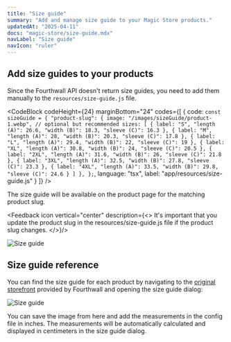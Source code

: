 ```yaml
---
title: "Size guide"
summary: "Add and manage size guide to your Magic Store products."
updatedAt: "2025-04-11"
docs: "magic-store/size-guide.mdx"
navLabel: "Size guide"
navIcon: "ruler"
---
```


## Add size guides to your products

Since the Fourthwall API doesn't return size guides, you need to add them manually to the `resources/size-guide.js` file.

<CodeBlock
    codeHeight={24}
    marginBottom="24"
    codes={[
  {
    code:
`const sizeGuide = {
    "product-slug": {
      image: "/images/sizeGuide/product-1.webp", // optional but recommended
      sizes: [
        {
          label: "S",
          "length (A)": 26.6,
          "width (B)": 18.3,
          "sleeve (C)": 16.3
        },
        {
          label: "M",
          "length (A)": 28,
          "width (B)": 20.3,
          "sleeve (C)": 17.8
        },
        {
          label: "L",
          "length (A)": 29.4,
          "width (B)": 22,
          "sleeve (C)": 19
        },
        {
          label: "XL",
          "length (A)": 30.8,
          "width (B)": 24,
          "sleeve (C)": 20.5
        },
        {
          label: "2XL",
          "length (A)": 31.6,
          "width (B)": 26,
          "sleeve (C)": 21.8
        },
        {
          label: "3XL",
          "length (A)": 32.5,
          "width (B)": 27.8,
          "sleeve (C)": 23.3
        },
        {
          label: "4XL",
          "length (A)": 33.5,
          "width (B)": 29.8,
          "sleeve (C)": 24.6
        }
      ]
    },
};`, 
    language: "tsx",
    label: "app/resources/size-guide.js"
  }
]} />

The size guide will be available on the product page for the matching product slug.

<Feedback icon vertical="center" description={<>
  It's important that you update the product slug in the <InlineCode>resources/size-guide.js</InlineCode> file if the product slug changes.
</>}/>

![Size guide](/images/docs/magic-store/size-guide-1.jpg)

## Size guide reference

You can find the size guide for each product by navigating to the [original storefront](https://my-shop.fourthwall.com/admin/dashboard/store-design/layout/index/) provided by Fourthwall and opening the size guide dialog:

![Size guide](/images/docs/magic-store/size-guide-2.jpg)

You can save the image from here and add the measurements in the config file in inches. The measurements will be automatically calculated and displayed in centimeters in the size guide dialog.